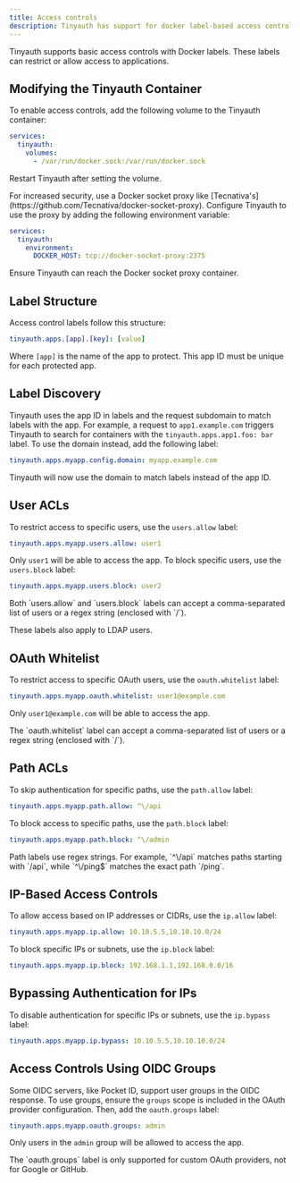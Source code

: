 ```yaml
---
title: Access controls
description: Tinyauth has support for docker label-based access controls.
---
```


Tinyauth supports basic access controls with Docker labels. These labels can restrict or allow access to applications.

## Modifying the Tinyauth Container

To enable access controls, add the following volume to the Tinyauth container:

```yaml
services:
  tinyauth:
    volumes:
      - /var/run/docker.sock:/var/run/docker.sock
```

Restart Tinyauth after setting the volume.

<Callout type="info">
  For increased security, use a Docker socket proxy like [Tecnativa's](https://github.com/Tecnativa/docker-socket-proxy). Configure Tinyauth to use the proxy by adding the following environment variable:

```yaml
services:
  tinyauth:
    environment:
      DOCKER_HOST: tcp://docker-socket-proxy:2375
```

Ensure Tinyauth can reach the Docker socket proxy container.

</Callout>

## Label Structure

Access control labels follow this structure:

```yaml
tinyauth.apps.[app].[key]: [value]
```

Where `[app]` is the name of the app to protect. This app ID must be unique for each protected app.

## Label Discovery

Tinyauth uses the app ID in labels and the request subdomain to match labels with the app. For example, a request to `app1.example.com` triggers Tinyauth to search for containers with the `tinyauth.apps.app1.foo: bar` label. To use the domain instead, add the following label:

```yaml
tinyauth.apps.myapp.config.domain: myapp.example.com
```

Tinyauth will now use the domain to match labels instead of the app ID.

## User ACLs

To restrict access to specific users, use the `users.allow` label:

```yaml
tinyauth.apps.myapp.users.allow: user1
```

Only `user1` will be able to access the app. To block specific users, use the `users.block` label:

```yaml
tinyauth.apps.myapp.users.block: user2
```

<Callout type="info">
  Both `users.allow` and `users.block` labels can accept a comma-separated list
  of users or a regex string (enclosed with `/`).
</Callout>

<Callout type="info">These labels also apply to LDAP users.</Callout>

## OAuth Whitelist

To restrict access to specific OAuth users, use the `oauth.whitelist` label:

```yaml
tinyauth.apps.myapp.oauth.whitelist: user1@example.com
```

Only `user1@example.com` will be able to access the app.

<Callout type="info">
  The `oauth.whitelist` label can accept a comma-separated list of users or a
  regex string (enclosed with `/`).
</Callout>

## Path ACLs

To skip authentication for specific paths, use the `path.allow` label:

```yaml
tinyauth.apps.myapp.path.allow: ^\/api
```

To block access to specific paths, use the `path.block` label:

```yaml
tinyauth.apps.myapp.path.block: ^\/admin
```

<Callout type="warning">
  Path labels use regex strings. For example, `^\/api` matches paths starting
  with `/api`, while `^\/ping$` matches the exact path `/ping`.
</Callout>

## IP-Based Access Controls

To allow access based on IP addresses or CIDRs, use the `ip.allow` label:

```yaml
tinyauth.apps.myapp.ip.allow: 10.10.5.5,10.10.10.0/24
```

To block specific IPs or subnets, use the `ip.block` label:

```yaml
tinyauth.apps.myapp.ip.block: 192.168.1.1,192.168.0.0/16
```

## Bypassing Authentication for IPs

To disable authentication for specific IPs or subnets, use the `ip.bypass` label:

```yaml
tinyauth.apps.myapp.ip.bypass: 10.10.5.5,10.10.10.0/24
```

## Access Controls Using OIDC Groups

Some OIDC servers, like Pocket ID, support user groups in the OIDC response. To use groups, ensure the `groups` scope is included in the OAuth provider configuration. Then, add the `oauth.groups` label:

```yaml
tinyauth.apps.myapp.oauth.groups: admin
```

Only users in the `admin` group will be allowed to access the app.

<Callout type="warning">
  The `oauth.groups` label is only supported for custom OAuth providers, not for
  Google or GitHub.
</Callout>
